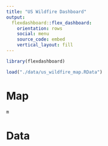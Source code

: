 ```yaml
---
title: "US Wildfire Dashboard"
output: 
  flexdashboard::flex_dashboard:
    orientation: rows
    social: menu
    source_code: embed
    vertical_layout: fill
---
```


```r
library(flexdashboard)

load("./data/us_wildfire_map.RData")
```

Map
===================================== 

```r
m
```

Data
===================================== 



